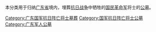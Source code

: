 本分类用于归纳[[广东省|广东省]]境内，埋葬[[抗日战争|抗日战争]]中牺牲的[[国民革命军|国民革命军]]将士的[[公墓|公墓]]。

[[Category:广东国军抗日阵亡将士墓葬|Category:广东国军抗日阵亡将士墓葬]]
[[Category:国军抗日阵亡将士公墓|Category:国军抗日阵亡将士公墓]]
[[Category:广东军人公墓‎|Category:广东军人公墓‎]]
